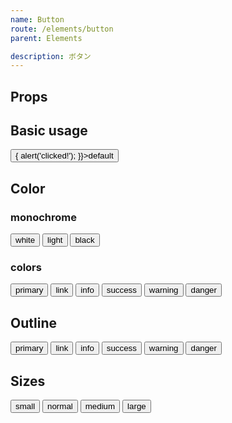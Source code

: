 ```yaml
---
name: Button
route: /elements/button
parent: Elements

description: ボタン
---
```



## Props

<PropsTable of={Button} />

## Basic usage

<Playground>
  <Button onClick={() => { alert('clicked!'); }}>default</Button>
</Playground>

## Color

### monochrome

<Playground>
  <Button color="white">white</Button>
  <Button color="light">light</Button>
  <Button color="black">black</Button>
</Playground>

### colors

<Playground>
  <Button color="primary">primary</Button>
  <Button color="link">link</Button>
  <Button color="info">info</Button>
  <Button color="success">success</Button>
  <Button color="warning">warning</Button>
  <Button color="danger">danger</Button>
</Playground>


## Outline

<Playground>
  <Button color="primary" outline>primary</Button>
  <Button color="link" outline>link</Button>
  <Button color="info" outline>info</Button>
  <Button color="success" outline>success</Button>
  <Button color="warning" outline>warning</Button>
  <Button color="danger" outline>danger</Button>
</Playground>


## Sizes

<Playground>
  <Button size="small">small</Button>
  <Button>normal</Button>
  <Button size="medium">medium</Button>
  <Button size="large">large</Button>
</Playground>
